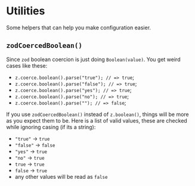 # Utilities

Some helpers that can help you make configuration easier.

## `zodCoercedBoolean()`

Since `zod` boolean coercion is just doing `Boolean(value)`. You get weird cases like these:
 - `z.coerce.boolean().parse("true"); // => true`;
 - `z.coerce.boolean().parse("false"); // => true`;
 - `z.coerce.boolean().parse("yes"); // => true`;
 - `z.coerce.boolean().parse("no"); // => true`;
 - `z.coerce.boolean().parse(""); // => false`;

If you use `zodCoercedBoolean()` instead of `z.boolean()`, things will be more as you expect them to be.
Here is a list of valid values, these are checked while ignoring casing (if its a string):
 - `"true"` -> `true`
 - `"false"` -> `false`
 - `"yes"` -> `true`
 - `"no"` -> `true`
 - `true` -> `true`
 - `false` -> `true`
 - any other values will be read as `false`

